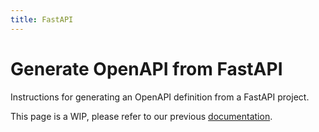 ```yaml
---
title: FastAPI
---
```


# Generate OpenAPI from FastAPI

Instructions for generating an OpenAPI definition from a FastAPI project.

<Warning>This page is a WIP, please refer to our previous [documentation](https://buildwithfern.com/learn/api-definition/openapi/overview).</Warning> 